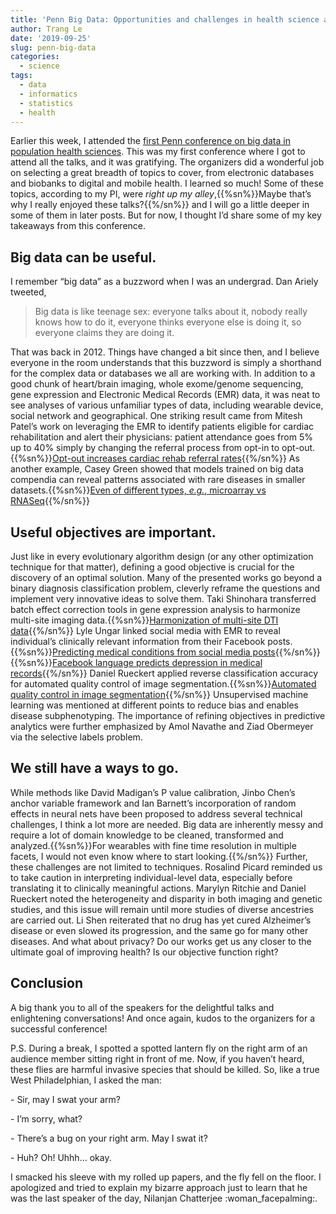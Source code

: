 ```yaml
---
title: 'Penn Big Data: Opportunities and challenges in health science applications'
author: Trang Le
date: '2019-09-25'
slug: penn-big-data
categories:
  - science
tags:
  - data
  - informatics
  - statistics
  - health
---
```


Earlier this week, I attended the [first Penn conference on big data in
population health sciences](https://www.dbei.med.upenn.edu/big-data).
This was my first conference where I got to attend all the talks, and it was gratifying.
The organizers did a wonderful job on selecting a great breadth of topics to cover, from electronic databases and biobanks to digital and mobile health.
I learned so much!
Some of these topics, according to my PI, were *right up my alley*,{{%sn%}}Maybe that’s why I really enjoyed these talks?{{%/sn%}} and I will go a little deeper in some of them in later posts.
But for now, I thought I’d share some of my key takeaways from this conference.

## Big data can be useful. 

I remember "big data" as a buzzword when I was an undergrad.
Dan Ariely tweeted,

> Big data is like teenage sex: everyone talks about it, nobody really knows how to do it, everyone thinks everyone else is doing it, so everyone claims they are doing it.

That was back in 2012.
Things have changed a bit since then, and I believe everyone in the room understands that this buzzword is simply a shorthand for the complex data or databases we all are working with.
In addition to a good chunk of heart/brain imaging, whole exome/genome sequencing, gene expression and Electronic Medical Records (EMR) data, it was neat to see analyses of various unfamiliar types of data, including wearable device, social network and geographical.
One striking result came from Mitesh Patel’s work on leveraging the EMR to identify patients eligible for cardiac rehabilitation and alert their physicians: patient attendance goes from 5% up to 40% simply by changing the referral process from opt-in to opt-out.{{%sn%}}[Opt-out increases cardiac rehab referral rates ](doi.org/10.1161/circ.136.suppl_1.19699){{%/sn%}}
As another example, Casey Green showed that models trained on big data compendia can reveal patterns associated with rare diseases in smaller datasets.{{%sn%}}[Even of different types, *e.g.*, microarray vs RNASeq](doi.org/10.1016/j.cels.2019.04.003){{%/sn%}}

## Useful objectives are important.
Just like in every evolutionary algorithm design (or any other optimization technique for that matter), defining a good objective is crucial for the discovery of an optimal solution.
Many of the presented works go beyond a binary diagnosis classification problem, cleverly reframe the questions and implement very innovative ideas to solve them. 
Taki Shinohara transferred batch effect correction tools in gene expression analysis to harmonize multi-site imaging data.{{%sn%}}[Harmonization of multi-site DTI data](doi.org/10.1016/j.neuroimage.2017.08.047){{%/sn%}}
Lyle Ungar linked social media with EMR to reveal individual’s clinically relevant information from their Facebook posts.{{%sn%}}[Predicting medical conditions from social media posts](https://doi.org/10.1371/journal.pone.0215476){{%/sn%}}{{%sn%}}[Facebook language predicts depression in medical records](doi.org/10.1073/pnas.1802331115){{%/sn%}}
Daniel Rueckert applied reverse classification accuracy for automated quality control of image segmentation.{{%sn%}}[Automated quality control in image segmentation](doi.org/10.1186/s12968-019-0523-x){{%/sn%}}
Unsupervised machine learning was mentioned at different points to reduce bias and enables disease subphenotyping.
The importance of refining objectives in predictive analytics were further emphasized by Amol Navathe and Ziad Obermeyer via the selective labels problem.


## We still have a ways to go.

While methods like David Madigan’s P value calibration, Jinbo Chen’s anchor variable framework and Ian Barnett’s incorporation of random effects in neural nets have been proposed to address several technical challenges, I think a lot more are needed.
Big data are inherently messy and require a lot of domain knowledge to be cleaned, transformed and analyzed.{{%sn%}}For wearables with fine time resolution in multiple facets, I would not even know where to start looking.{{%/sn%}}
Further, these challenges are not limited to techniques.
Rosalind Picard reminded us to take caution in interpreting individual-level data, especially before translating it to clinically meaningful actions.
Marylyn Ritchie and Daniel Rueckert noted the heterogeneity and disparity in both imaging and genetic studies, and this issue will remain until more studies of diverse ancestries are carried out.
Li Shen reiterated that no drug has yet cured Alzheimer’s disease or even slowed its progression, and the same go for many other diseases.
And what about privacy?
Do our works get us any closer to the ultimate goal of improving health?
Is our objective function right?

## Conclusion

A big thank you to all of the speakers for the delightful talks and enlightening conversations! And once again, kudos to the organizers for a successful conference! 

P.S. During a break, I spotted a spotted lantern fly on the right arm of an audience member sitting right in front of me.
Now, if you haven’t heard, these flies are harmful invasive species that should be killed.
So, like a true West Philadelphian, I asked the man: 

\- Sir, may I swat your arm?

\- I’m sorry, what?

\- There’s a bug on your right arm. May I swat it?

\- Huh? Oh! Uhhh… okay.

I smacked his sleeve with my rolled up papers, and the fly fell on the floor. I apologized and tried to explain my bizarre approach just to learn that he was the last speaker of the day, Nilanjan Chatterjee :woman_facepalming:.


